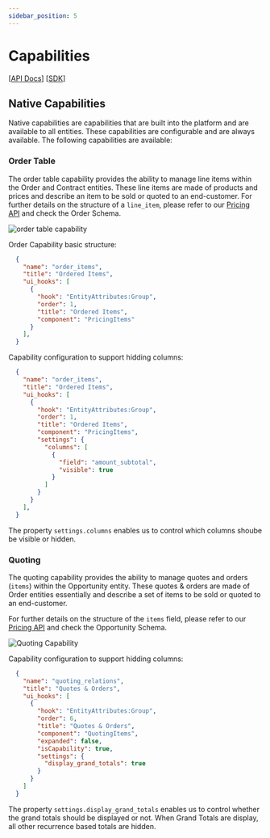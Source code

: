 ```yaml
---
sidebar_position: 5
---
```


# Capabilities

[[API Docs](/entities/flexible-entities#capabilities)]
[[SDK](https://www.npmjs.com/package/@epilot/entity-client)]

## Native Capabilities

Native capabilities are capabilities that are built into the platform and are available to all entities. These capabilities are configurable and are always available. The following capabilities are available:

### Order Table

The order table capability provides the ability to manage line items within the Order and Contract entities. These line items are made of products and prices and describe an item to be sold or quoted to an end-customer.
For further details on the structure of a `line_item`, please refer to our [Pricing API](/api/pricing) and check the Order Schema.

![order table capability](/img/order-table-capability.png)

Order Capability basic structure:

```json
  {
    "name": "order_items",
    "title": "Ordered Items",
    "ui_hooks": [
      {
        "hook": "EntityAttributes:Group",
        "order": 1,
        "title": "Ordered Items",
        "component": "PricingItems"
      }
    ],
  }
```

Capability configuration to support hidding columns:

```json
  {
    "name": "order_items",
    "title": "Ordered Items",
    "ui_hooks": [
      {
        "hook": "EntityAttributes:Group",
        "order": 1,
        "title": "Ordered Items",
        "component": "PricingItems",
        "settings": {
          "columns": [
            {
              "field": "amount_subtotal",
              "visible": true
            }
          ]
        }
      }
    ],
  }
```

The property `settings.columns` enables us to control which columns shoube be visible or hidden.

### Quoting

The quoting capability provides the ability to manage quotes and orders (`items`) within the Opportunity entity. These quotes & orders are made of Order entities essentially and describe a set of items to be sold or quoted to an end-customer.

For further details on the structure of the `items` field, please refer to our [Pricing API](/api/pricing#tag/opportunity_schema) and check the Opportunity Schema.

![Quoting Capability](/img/quoting-capability.png)

Capability configuration to support hidding columns:

```json
  {
    "name": "quoting_relations",
    "title": "Quotes & Orders",
    "ui_hooks": [
      {
        "hook": "EntityAttributes:Group",
        "order": 6,
        "title": "Quotes & Orders",
        "component": "QuotingItems",
        "expanded": false,
        "isCapability": true,
        "settings": {
          "display_grand_totals": true
        }
      }
    ]
  }
```

The property `settings.display_grand_totals` enables us to control whether the grand totals should be displayed or not. When Grand Totals are display, all other recurrence based totals are hidden.
